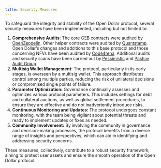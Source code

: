 ```yaml
---
title: Security Measures
---
```


To safeguard the integrity and stability of the Open Dollar protocol, several security measures have been implemented, including but not limited to:

1. **Comprehensive Audits:** The core GEB contracts were audited by [OpenZeppelin](https://github.com/reflexer-labs/geb-audits/tree/master/open-zeppelin/core-contracts). Other helper contracts were audited by [Quantstamp](https://github.com/reflexer-labs/geb-audits/tree/master/quantstamp/helper-contracts). Open Dollar’s changes and additions to this base protocol and those concerning NFVs have been audited by [Code4rena](https://code4rena.com/contests/2023-10-open-dollar). Additional audits and security scans have been carried out by [Pessimistic](https://pessimistic.io/) and [Pashov Audit Group](https://www.pashov.net/).
2. **Multisig Wallet Management:** The protocol, particularly in its early stages, is overseen by a multisig wallet. This approach distributes control among multiple parties, reducing the risk of unilateral decisions or compromised single points of failure.
3. **Parameter Optimization:** Governance continually assesses and optimizes various protocol parameters. This includes settings for debt and collateral auctions, as well as global settlement procedures, to ensure they are effective and do not inadvertently introduce risks.
4. **Continuous Monitoring and Updates:** The protocol undergoes constant monitoring, with the team being vigilant about potential threats and ready to implement updates or fixes as needed.
5. **Community Involvement:** By involving the community in governance and decision-making processes, the protocol benefits from a diverse range of insights and perspectives, which can aid in identifying and addressing security concerns.

These measures, collectively, contribute to a robust security framework, aiming to protect user assets and ensure the smooth operation of the Open Dollar protocol.
